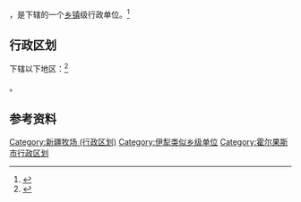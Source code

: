 {{中国乡级行政区|65/40/04/401/000}}

'''{{PAGENAMEBASE}}'''，是{{PRC admin/fullname|65/40/04/401/000|3}}下辖的一个[[乡镇|乡镇]]级行政单位。<ref>{{PRC admin/ref sgc|{{PRC admin/parent|65/40/04/401/000}}}}</ref>

== 行政区划 ==

{{PAGENAMEBASE}}下辖以下地区：<ref>{{PRC admin/ref sgc|65/40/04/401/000}}</ref>

{{PRC admin/children|65/40/04/401/000}}。

== 参考资料 ==

{{reflist}}

{{霍尔果斯市行政区划}}
{{新疆行政区划小作品}}

[[Category:新疆牧场_(行政区划)|Category:新疆牧场 (行政区划)]]
[[Category:伊犁类似乡级单位|Category:伊犁类似乡级单位]]
[[Category:霍尔果斯市行政区划|Category:霍尔果斯市行政区划]]